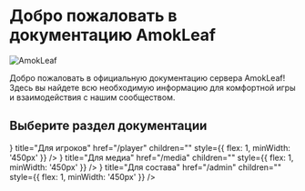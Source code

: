 
# Добро пожаловать в документацию AmokLeaf

<div style={{ display: 'flex', flexDirection: 'column', gap: '1rem', marginTop: '2rem' }}>
    <img src="/logo.png" alt="AmokLeaf" style={{ width: '80%', height: '80%', alignSelf: 'center' }} />
</div>

Добро пожаловать в официальную документацию сервера AmokLeaf! Здесь вы найдете всю необходимую информацию для комфортной игры и взаимодействия с нашим сообществом.

## Выберите раздел документации

<div style={{ display: 'flex', flexDirection: 'column', gap: '1rem', marginTop: '2rem' }}>
  <div style={{ display: 'flex', flexDirection: 'row', gap: '1rem', flexWrap: 'wrap' }}>
    <Card 
      icon={<Gamepad2 color={"white"} />} 
      title="Для игроков" 
      href="/player" 
      children=""
      style={{ flex: 1, minWidth: '450px' }}
    />
    <Card 
      icon={<SquarePlay color={"white"} />} 
      title="Для медиа" 
      href="/media" 
      children=""
      style={{ flex: 1, minWidth: '450px' }}
    />
    <Card 
      icon={<ShieldUser color={"white"} />} 
      title="Для состава" 
      href="/admin" 
      children=""
      style={{ flex: 1, minWidth: '450px' }}
    />
  </div>
</div>